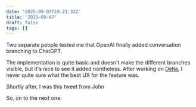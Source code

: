 ```yaml
---
date: '2025-09-07T19:21:32Z'
title: '2025-09-07'
draft: false
tags: []
---
```



Two separate people texted me that OpenAI finally added conversation branching to ChatGPT.

<Tweet id="https://twitter.com/openai/status/1963697012014215181" />

The implementation is quite basic and doesn't make the different branches visible, but it's nice to see it added nontheless.
After working on [Delta](/projects/delta), I never quite sure what the best UX for the feature was.

Shortly after, I was this tweet from John

<Tweet id="https://twitter.com/johnmaeda/status/1964746635193589857" />

So, on to the next one.
